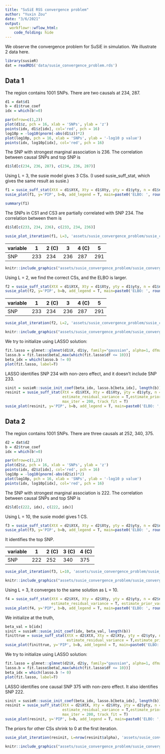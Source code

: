 ```yaml
---
title: "SuSiE RSS convergence problem"
author: "Yuxin Zou"
date: "3/6/2021"
output: 
  workflowr::wflow_html:
    code_folding: hide
---
```


We observe the convergence problem for SuSiE in simulation. We illustrate 2 data here.

```r
library(susieR)
dat = readRDS('data/susie_convergence_problem.rds')
```

## Data 1

The region contains 1001 SNPs. There are two causals at 234, 287.

```r
d1 = dat$d1
b = d1$true_coef
idx = which(b!=0)

par(mfrow=c(1,2))
plot(d1$z, pch = 16, xlab = 'SNPs', ylab = 'z')
points(idx, d1$z[idx], col='red', pch = 16)
log10p = -log10(pnorm(-abs(d1$z))*2)
plot(log10p, pch = 16, xlab = 'SNPs', ylab = '-log10 p value')
points(idx, log10p[idx], col='red', pch = 16)
```

The SNP with strongest marginal association is 236. The correlation between causal SNPs and top SNP is
```r
d1$ld[c(234, 236, 287), c(234, 236, 287)]
```

Using L = 3, the susie model gives 3 CSs. (I used susie_suff_stat, which gives the same result as susie.)
```r
f1 = susie_suff_stat(XtX = d1$XtX, Xty = d1$Xty, yty = d1$yty, n = d1$n, L=3, track_fit = T)
susie_plot(f1, y='PIP', b=b, add_legend = T, main=paste0('ELBO: ', round(susie_get_objective(f1), 4)))
```
```r
summary(f1)
```

The SNPs in CS1 and CS3 are partially correlated with SNP 234. The correlation between them is
```r
d1$ld[c(233, 234, 236), c(233, 234, 236)]
```

```r
susie_plot_iteration(f1, L=3, 'assets/susie_convergence_problem/susie_convergence_problem_d1_f1', pos=c(233, 234, 236, 287, 291))
```

variable | 1   | 2 (C)| 3   | 4 (C)  | 5 
---------|-----|------|-----|--------|-----
SNP      | 233 | 234  | 236 | 287    | 291

```r
knitr::include_graphics("assets/susie_convergence_problem/susie_convergence_problem_d1_f1.gif", error = FALSE)
```

Using L = 2, we find the correct CSs, and the ELBO is larger.
```r
f2 = susie_suff_stat(XtX = d1$XtX, Xty = d1$Xty, yty = d1$yty, n = d1$n, L=2, track_fit = T)
susie_plot(f2, y='PIP', b=b, add_legend = T, main=paste0('ELBO: ', round(susie_get_objective(f2), 3)))
```

variable | 1   | 2 (C)| 3   | 4 (C)  | 5 
---------|-----|------|-----|--------|-----
SNP      | 233 | 234  | 236 | 287    | 291

```r
susie_plot_iteration(f2, L=2, 'assets/susie_convergence_problem/susie_convergence_problem_d1_f2', pos=c(233, 234, 236, 287, 291))
```
```r
knitr::include_graphics("assets/susie_convergence_problem/susie_convergence_problem_d1_f2.gif", error = FALSE)
```

We try to initialize using LASSO solution:
```r
fit.lasso = glmnet::glmnet(d1$X, d1$y, family="gaussian", alpha=1, dfmax = 10)
lasso.b = fit.lasso$beta[,max(which(fit.lasso$df <= 10))]
beta_idx = which(lasso.b != 0)
plot(fit.lasso, label=T)
```
LASSO identifies SNP 234 with non-zero effect, and it doesn't include SNP 233.

```r
sinit = susieR::susie_init_coef(beta_idx, lasso.b[beta_idx], length(b))
resinit = susie_suff_stat(XtX = d1$XtX, Xty = d1$Xty, yty = d1$yty, n = d1$n, s_init = sinit,
                          estimate_residual_variance = T,estimate_prior_variance = TRUE,
                          max_iter = 200, track_fit = T)
susie_plot(resinit, y='PIP', b=b, add_legend = T, main=paste0('ELBO: ', round(susie_get_objective(resinit), 3)))
```

## Data 2

The region contains 1001 SNPs. There are three causals at 252, 340, 375.

```r
d2 = dat$d2
b = d2$true_coef
idx = which(b!=0)

par(mfrow=c(1,2))
plot(d2$z, pch = 16, xlab = 'SNPs', ylab = 'z')
points(idx, d2$z[idx], col='red', pch = 16)
log10p = -log10(pnorm(-abs(d2$z))*2)
plot(log10p, pch = 16, xlab = 'SNPs', ylab = '-log10 p value')
points(idx, log10p[idx], col='red', pch = 16)
```

The SNP with strongest marginal association is 222. The correlation between causal SNPs and top SNP is
```r
d2$ld[c(222, idx), c(222, idx)]
```
Using L = 10, the susie model gives 1 CS.
```r
f3 = susie_suff_stat(XtX = d2$XtX, Xty = d2$Xty, yty = d2$yty, n = d2$n, L=10, track_fit = T)
susie_plot(f3, y='PIP', b=b, add_legend = T, main=paste0('ELBO: ', round(susie_get_objective(f3), 4)))
```
It identifies the top SNP. 

variable | 1   | 2 (C)| 3 (C) | 4 (C)  
---------|-----|------|-------|--------
SNP      | 222 | 252  | 340   | 375

```r
susie_plot_iteration(f3, L=10, 'assets/susie_convergence_problem/susie_convergence_problem_d2_f3', pos=c(222, idx))
```
```r
knitr::include_graphics("assets/susie_convergence_problem/susie_convergence_problem_d2_f3.gif", error = FALSE)
```

Using L = 3, it converges to the same solution as L = 10.
```r
f4 = susie_suff_stat(XtX = d2$XtX, Xty = d2$Xty, yty = d2$yty, n = d2$n, L=3, track_fit = T,
                     estimate_residual_variance = T, estimate_prior_variance = T)
susie_plot(f4, y='PIP', b=b, add_legend = T, main=paste0('ELBO: ', round(susie_get_objective(f4), 4)))
```

We initialize at the truth,
```r
beta_val = b[idx]
sinit = susieR::susie_init_coef(idx, beta_val, length(b))
finittrue = susie_suff_stat(XtX = d2$XtX, Xty = d2$Xty, yty = d2$yty, n = d2$n, track_fit = T, s_init = sinit,
                            estimate_residual_variance = T,estimate_prior_variance = TRUE, max_iter = 200)
susie_plot(finittrue, y='PIP', b=b, add_legend = T, main=paste0('ELBO: ', round(susie_get_objective(finittrue), 4)))
```

We try to initialize using LASSO solution:
```r
fit.lasso = glmnet::glmnet(d2$X, d2$y, family="gaussian", alpha=1, dfmax = 10)
lasso.b = fit.lasso$beta[,max(which(fit.lasso$df <= 10))]
beta_idx = which(lasso.b != 0)
plot(fit.lasso, label=T)
```

LASSO identifies one causal SNP 375 with non-zero effect. It also identifies SNP 222.

```r
sinit = susieR::susie_init_coef(beta_idx, lasso.b[beta_idx], length(b))
resinit = susie_suff_stat(XtX = d2$XtX, Xty = d2$Xty, yty = d2$yty, n = d2$n, s_init = sinit,
                          estimate_residual_variance = T,estimate_prior_variance = TRUE,
                          max_iter = 200, track_fit = T)
susie_plot(resinit, y='PIP', b=b, add_legend = T, main=paste0('ELBO: ', round(susie_get_objective(resinit), 3)))
```

The priors for other CSs shrink to 0 at the first iteration.

```r
susie_plot_iteration(resinit, L=nrow(resinit$alpha), 'assets/susie_convergence_problem/susie_convergence_problem_d2_finitlasso', pos=sort(c(beta_idx, idx)))
```
```r
knitr::include_graphics("assets/susie_convergence_problem/susie_convergence_problem_d2_finitlasso.gif", error = FALSE)
```
